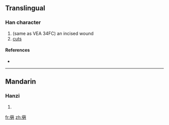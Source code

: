 ==Translingual==

===Han character===
{{Han char|rn=18|rad=刀|as=17|sn=19|four=|canj=廿十尸竹 (TJSH)}}

# (same as VEA 34FC) an incised wound
# [[cuts]]

====References====
* {{Han ref|kx=0145.350|hdz=10362.150|uh=3511|ud=13585}}

----

==Mandarin==

===Hanzi===
{{cmn-hanzi|pin=[[chì]] ([[chi4]]), [[dào]] ([[dao4]]), [[qì]] ([[qi4]]), [[shuì]] ([[shui4]])|wg=ch'ih<sup>4</sup>, tao<sup>4</sup>, ch'i<sup>4</sup>, shui<sup>4</sup>}}

# {{defn|Mandarin|sort=刀17}}

[[fr:㔑]]
[[zh:㔑]]